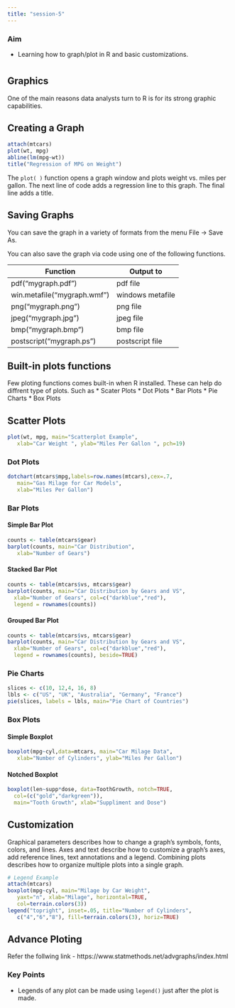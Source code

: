 ```yaml
---
title: "session-5"
---
```


### Aim { .session-start }
* Learning how to graph/plot in R and basic customizations.

#
#

## Graphics
One of the main reasons data analysts turn to R is for its strong graphic capabilities.

## Creating a Graph
```r
attach(mtcars)
plot(wt, mpg)
abline(lm(mpg~wt))
title("Regression of MPG on Weight")
```

The `plot( )` function opens a graph window and plots weight vs. miles per gallon.
The next line of code adds a regression line to this graph. The final line adds a title.

## Saving Graphs
You can save the graph in a variety of formats from the menu
File -> Save As.

You can also save the graph via code using one of the following functions.

| Function                    | Output to        |
|-----------------------------|------------------|
| pdf("mygraph.pdf")          | pdf file         |
| win.metafile("mygraph.wmf") | windows metafile |
| png("mygraph.png")          | png file         |
| jpeg("mygraph.jpg")         | jpeg file        |
| bmp("mygraph.bmp")          | bmp file         |
| postscript("mygraph.ps")    | postscript file  |

## Built-in plots functions
Few ploting functions comes built-in when R installed. These can help do diffrent type of plots. Such as
  * Scater Plots
  * Dot Plots
  * Bar Plots
  * Pie Charts
  * Box Plots
  
## Scatter Plots
```r
plot(wt, mpg, main="Scatterplot Example",
   xlab="Car Weight ", ylab="Miles Per Gallon ", pch=19)
```
  
### Dot Plots
```r
dotchart(mtcars$mpg,labels=row.names(mtcars),cex=.7,
   main="Gas Milage for Car Models",
   xlab="Miles Per Gallon")
```

### Bar Plots

#### Simple Bar Plot
```r
counts <- table(mtcars$gear)
barplot(counts, main="Car Distribution",
   xlab="Number of Gears")
```

#### Stacked Bar Plot
```r
counts <- table(mtcars$vs, mtcars$gear)
barplot(counts, main="Car Distribution by Gears and VS",
  xlab="Number of Gears", col=c("darkblue","red"),
  legend = rownames(counts))
```

#### Grouped Bar Plot
```r
counts <- table(mtcars$vs, mtcars$gear)
barplot(counts, main="Car Distribution by Gears and VS",
  xlab="Number of Gears", col=c("darkblue","red"),
  legend = rownames(counts), beside=TRUE)
```

### Pie Charts

```r
slices <- c(10, 12,4, 16, 8)
lbls <- c("US", "UK", "Australia", "Germany", "France")
pie(slices, labels = lbls, main="Pie Chart of Countries")
```

### Box Plots

#### Simple Boxplot
```r
boxplot(mpg~cyl,data=mtcars, main="Car Milage Data",
   xlab="Number of Cylinders", ylab="Miles Per Gallon")
```

#### Notched Boxplot
```r
boxplot(len~supp*dose, data=ToothGrowth, notch=TRUE,
  col=(c("gold","darkgreen")),
  main="Tooth Growth", xlab="Suppliment and Dose")
```

## Customization
Graphical parameters describes how to change a graph's symbols, fonts, colors, and lines. Axes and text describe how to customize a graph's axes, add reference lines, text annotations and a legend. Combining plots describes how to organize multiple plots into a single graph.

```r
# Legend Example
attach(mtcars)
boxplot(mpg~cyl, main="Milage by Car Weight",
   yaxt="n", xlab="Milage", horizontal=TRUE,
   col=terrain.colors(3))
legend("topright", inset=.05, title="Number of Cylinders",
   c("4","6","8"), fill=terrain.colors(3), horiz=TRUE)
```

## Advance Ploting
Refer the follwing link - https://www.statmethods.net/advgraphs/index.html

### Key Points { .session-end }
* Legends of any plot can be made using `legend()` just after the plot is made.
